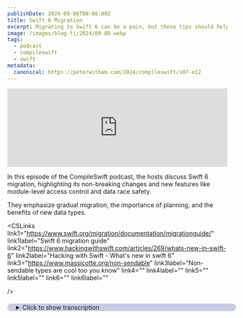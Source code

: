```yaml
---
publishDate: 2024-09-08T00:00:00Z
title: Swift 6 Migration
excerpt: Migrating to Swift 6 can be a pain, but these tips should help.
image: /images/blog-fi/2024/09-08.webp
tags:
  - podcast
  - compileswift
  - swift
metadata:
  canonical: https://peterwitham.com/2024/compileswift/s07-e12
---
```



<iframe
  width="100%"
  height="180"
  frameborder="no"
  scrolling="no"
  seamless=""
  src="https://share.transistor.fm/e/e9405b2e"
></iframe>

<Player />

In this episode of the CompileSwift podcast, the hosts discuss Swift 6 migration, highlighting its non-breaking changes and new features like module-level access control and data race safety.

They emphasize gradual migration, the importance of planning, and the benefits of new data types.

<CSLinks
  link1="https://www.swift.org/migration/documentation/migrationguide/"
  link1label="Swift 6 migration guide"
  link2="https://www.hackingwithswift.com/articles/269/whats-new-in-swift-6"
  link2label="Hacking with Swift - What's new in swift 6"
  link3="https://www.massicotte.org/non-sendable"
  link3label="Non-sendable types are cool too you know"
  link4=""
  link4label=""
  link5=""
  link5label=""
  link6=""
  link6label=""

/>

<details>
  <summary
    style="
     margin-top: 20px;
     margin-bottom: 80px;
     padding-left: 20px;
     border-radius: 10px;
     border-width: 1px;
     border-color: rgb(255,255,255,0.2);
     width: 100%;
     background-color: rgb(0, 0, 128, 0.2);
"
  >Click to show transcription</summary>

#### Transcription

<cite>Peter:</cite>
<time>00:02</time>
<p>What's up everybody? Welcome to the episode of the Compile Swift Podcast. First of all, let me say thank you to our new Patreon supporter, Tong Vo. Greatly appreciate that. And if anybody else wants to become a supporter, go to patreon.comforward/compileswift.</p>
<cite>Peter:</cite>
<time>00:18</time>
<p>Now this week, we will be talking about Swift 6 migration. But first of all, hey, Geoff How you doing, buddy?</p>
<cite>Geoff:</cite>
<time>00:25</time>
<p>Oh, I'm doing just fine. I've been very busy lately with the ongoing RevenueCat hackathon, but, getting ready to ship a version of that app soon, and hopefully be a little bit less busy than I have been the last couple weeks. How are you doing?</p>
<cite>Peter:</cite>
<time>00:40</time>
<p>I'm doing good. Now I have to say, you know, so, of course, I've been watching your livestreams as you've been going through this, and it's nice that I can sit and see someone else do this without the pressure of me being the one that's, like, oh, I got a ship. And and I'll say that, you know, it's funny because I think it was the weekend just gone where, that moment of realization of, like, it's good. It's going great. I got plenty of time.</p>
<cite>Peter:</cite>
<time>01:07</time>
<p>And then you see a date and you're like, oh. Right?</p>
<cite>Geoff:</cite>
<time>01:11</time>
<p>Definitely, I've I've had the road map pulled up for a while. And then to see very quickly as the end of that is winding up, I am wanting to launch a beta 2 weeks before the deadline, and that's tomorrow as we look forward right now. So, it turns out that, these these deadlines, they sneak up on you.</p>
<cite>Peter:</cite>
<time>01:31</time>
<p>Yeah. And then especially when you're sitting there and you're thinking, oh, and I gotta go talk to that guy on the podcast again. That's an hour I won't get back. Right?</p>
<cite>Geoff:</cite>
<time>01:39</time>
<p>No. No. No. No. No.</p>
<cite>Geoff:</cite>
<time>01:40</time>
<p>I think this is this is useful, times to discuss some of the things that, you know, I've been learning through this.</p>
<cite>Peter:</cite>
<time>01:47</time>
<p>Absolutely. Yeah. And now this week so, the the long weekend that we just had here in the US, I did a couple of things. I decided to start reworking the design of one of my apps and I got a few things working there. I did a, live stream looking at Kotlin multi platform that some might call a little controversial, I guess.</p>
<cite>Peter:</cite>
<time>02:15</time>
<p>So folks go check that out if you want. Link in the show notes. So I've been doing all of that and then today I had every intention of, installing the latest macOS Sequoia beta on my machine, you know, and getting one of those up and running, but this time on the internal drive so I could get the AI services for Xcode and all that stuff. However, here's a tip folks. When you are upgrading your machine and you've got the the stuff ready to go, don't leave the room to come back to discover that it had actually downloaded a quick lot quicker than you thought and had rebooted and started installing it on the main drive.</p>
<cite>Peter:</cite>
<time>02:56</time>
<p>So, thankfully, it's stable enough, but it's also now my daily driver on my personal machine. So working that today. Alright. Let's let's cover our main topic here. So Swift 6 migration.</p>
<cite>Peter:</cite>
<time>03:11</time>
<p>I am sure probably all the developers out there on Apple platforms, right, have known Swift 6 is coming for a long time and also that it for once it's not breaking changes, but it is a lot of good stuff that requires some changes. But there's also, yeah, a very nice way to invoke it. Right? Let's go from the top here. So the very first thing is, right, you you've, you know, you've if you download Xcode 16, it's gonna come with Swift 6, but you don't have to turn it on if you don't want to.</p>
<cite>Peter:</cite>
<time>03:47</time>
<p>And so let's talk about that first because I know a lot of people feel like, oh, now I've got to upgrade. Right?</p>
<cite>Geoff:</cite>
<time>03:54</time>
<p>I I I think that's that's a little bit of a wrong way to look at it, though, because the truth is with Xcode 16, you are getting Swift 6 right out the gate. What you're not getting is opting into some of the breaking changes with Swift 6.</p>
<cite>Peter:</cite>
<time>04:08</time>
<p>Mhmm.</p>
<cite>Geoff:</cite>
<time>04:08</time>
<p>You do get the ability to use non breaking changes in Swift 6, even without opting into what they're calling the Swift 6 language mode. That allows you to use some of the new features with the compiler without opting into the things that will break preexisting code. One of the things that you get in Swift 6 in Xcode 16 that you can run even without opting into the Swift 6 language mode is the new module level access control keywords. So this is where on import my other module, you can say now internal import my other module or public import my other module in order to not leak some of your implementation details to other modules. And so that's something that you can use even without opting into all of the other what I'm sure we're gonna get into eventually is, like, the concurrency checking and something like that.</p>
<cite>Geoff:</cite>
<time>05:02</time>
<p>So non breaking changes, you can get automatically. For some of the breaking changes, you have to opt into them.</p>
<cite>Peter:</cite>
<time>05:09</time>
<p>And and I think that that, you know, as I was reading through, and folks will put a link to the migration guide in the show notes, One of the nice things about this is it is under my control, right, to do this. And also, you can actually I've read in there interestingly as well, you know, per target as well. So</p>
<cite>Geoff:</cite>
<time>05:29</time>
<p>That's great.</p>
<cite>Peter:</cite>
<time>05:30</time>
<p>There is really fine granular controls. And I think this is very smart. Right? Because nobody likes a big migration problem. If you wanna turn everything on and have that problem, okay.</p>
<cite>Peter:</cite>
<time>05:45</time>
<p>But why would you do that? Yeah. But but you can. Right? Or, you know, the the approach that I very much applaud on this is turn it on to the level you want, where you want it, and do it slowly.</p>
<cite>Peter:</cite>
<time>06:00</time>
<p>So in my mind that suggests to me maybe I'll turn some on, look for my warnings, and take those as my kind of level one problems to maybe go through and adjust. And then as you go through life should get easier for you. Right? You know, talk about some of this, like you say, this granular control and I know you've looked at this a bit. I have not actually tried it on my code yet for fear of it actually making my code better.</p>
<cite>Peter:</cite>
<time>06:30</time>
<p>So, go go ahead and dive in a little.</p>
<cite>Geoff:</cite>
<time>06:33</time>
<p>Yeah. So what you're describing with the opting in at different levels is the ability with Swift 5's language mode, which is the the default, and when you are bringing in an older project, is the ability to turn on strict concurrency warnings to a given level, without yet opting into the Swift 6 language mode, which makes all of those warnings errors. So you can do that on a per module basis as well. These are just build settings. If you're familiar with the Xcode build settings UI, it's the big one that has a ton of rows in it, and you've got all kinds of granular control over each part of your project.</p>
<cite>Geoff:</cite>
<time>07:11</time>
<p>That is useful if you have a very large module or a single module app where you really want to tackle even just that at a specific level. You can opt into things that are warnings and not yet errors, so it doesn't actually break your bill. That allows you to kind of tackle some of the specific parts of the problems in order to gradually ratchet your way towards having a version of this that will work with the full Swift 6 language mode when you're ready to move to that.</p>
<cite>Peter:</cite>
<time>07:45</time>
<p>Yeah. And I I think, hopefully, right, folks are already structuring their code in a modular way, and therefore, you can approach this and say, okay, you know, maybe as a team or as a solo developer for example, I think I'm going to approach this very much the way that we did migrating some apps from objective c, which is to say, let's go take a look at the the networking code, right? And and maybe if you don't have it modularized maybe this is the time to do that as well, you know, as you migrate across. But to break it down like that and so you can slowly check off that list and know, okay, this portion of the code is good and you don't have this, you know, as we get in sometimes where you end up having to chase down some spaghetti to find the actual problem that then you fix and causes a problem somewhere else. So hopefully, if people have been following good practices this should fall in line and not be, you know, such a burden.</p>
<cite>Peter:</cite>
<time>08:46</time>
<p>Like, for example, when we had the early swift years where we had to go through those huge changes that we had no choice but to adapt to. Right?</p>
<cite>Geoff:</cite>
<time>08:55</time>
<p>Yep. Yep. Yep. Yeah. And and to to that end, you know, the way that I've been approaching it has been very similar to what you said.</p>
<cite>Geoff:</cite>
<time>09:03</time>
<p>I use a tool called Tuist that allows you to specify your Xcode projects in terms of Swift code and generate an Xcode project file from that. And I just built a thing into my module template that is uses Mac's Swift version. I did this so that I could actually continue to develop with Xcode 15 and Xcode 16 at the same time and opt in to Swift 6 on a module by module basis, but be able to fall back to Swift 5 on Xcode 15. And, yeah, literally, all I've done is just have a parameter that I can pass in true, false, am I using Swift 6? And on an older project that I have, I set it to default to false and have just been going through each module at a time and saying, can I update this?</p>
<cite>Geoff:</cite>
<time>09:52</time>
<p>Okay. Go ahead. Set it to true. See what needs to be fixed. And if I decide that it's too big of a lift right now, set it back to false.</p>
<cite>Geoff:</cite>
<time>10:01</time>
<p>You're fine. Move on. With my newer project, the project that I'm working on for the hackathon, I set that value to true by default, and the only times that I'm setting it back to false is mostly been in cases where I'm relying on a third party library that is not yet able to fully be moved over. And so I've got a couple of places where that's still true. Some third party libraries are not yet fully Swift 6 compatible, and I'd prefer not to throw on one of the options that you have is the ability to mark and import as pre concurrency.</p>
<cite>Geoff:</cite>
<time>10:35</time>
<p>And I haven't wanted to do that. That seems like a thing where it's just lying in wait to hide later and come back and bite you later. Where you're like, oh, I forgot that this entire thing was marked pre concurrency. And then as soon as I need to, actually upgrade it, oh, it turns out there was a whole lot of errors hidden behind the fact that I was basically hiding them with this pre concurrency warning.</p>
<cite>Peter:</cite>
<time>10:56</time>
<p>Hey, folks. If you like what you're hearing in this podcast and you wanna help this podcast to continue going forward and having great guests and great conversations, I invite you to become a Patreon supporter. You can go to patreon.comforward/compileswift, where you will get ad free versions of the podcast along with other content. I'm glad you mentioned, you know, 3rd party libraries there because that hadn't even entered my head yet. Some of the libraries I I may use or, you know, swift packages, whatever you wanna call them, probably are not swift 6 compatible yet.</p>
<cite>Peter:</cite>
<time>11:31</time>
<p>And sometimes it can take a long time, maybe even never.</p>
<cite>Geoff:</cite>
<time>11:35</time>
<p>One thing that I wanna say about that is if you're familiar with the website swift package index, it's a great website that lists all kinds of 3rd party swift packages and gives information and stuff about them. One thing that it's had is it now has on every single package that's on there a check for whether it's ready for Swift 6. I believe it even says what version of the package is ready to opt into Swift 6 mode. So that gives you a very good way to quickly check and see, hey, are my packages ready for Swift 6? And if they are ready for Swift 6, what version do I need to upgrade to in order to have that capability?</p>
<cite>Peter:</cite>
<time>12:15</time>
<p>Very handy. Yeah, folks. We'll put a link in the show notes for that. This is I'm just looking at this now. This is cool.</p>
<cite>Peter:</cite>
<time>12:21</time>
<p>Yeah. Because it's gonna be a while. Right? You know, it's Yeah. And and again, this is why I like the way they've done this is okay.</p>
<cite>Peter:</cite>
<time>12:30</time>
<p>You know, it doesn't have to happen overnight. Theoretically, everybody should be fine to keep shipping and, you know, they're not gonna suddenly break on a compile. Again, depending on if you choose to throw the switches. Right? And I I noticed, you know, when I've done this, I did it in Xcode and you can go into the build settings and you can say, you know, swift 6 and set appropriate flags.</p>
<cite>Peter:</cite>
<time>12:55</time>
<p>But I did notice today when I was looking through the documentation that it's also gonna be useful for CICD because you can do it from the terminal as well. Okay. So before we go any further, let's talk about the different ways that you can enable, you know, the Swift six language mode as they call it. So a couple of different ways you can do this here folks is you can use the Swift compiler. Right?</p>
<cite>Peter:</cite>
<time>13:18</time>
<p>So, you know, to give you an example here from their documentation, you know, you would go in, you could run from the terminal. You'd have, like, swift, and then you do, like, you know, dash swift dash version, and then 6 followed by your swift file. You can also do it using the swiftpm. You can do swift build and then you do it dash x swifttzswiftdashversiondashxswifttz6. That's an easy one to remember.</p>
<cite>Peter:</cite>
<time>13:47</time>
<p>Right? Yeah. And, of course, the easiest way by far that I suspect probably most people will go with with you go into your build settings in Xcode and you could actually just put in the search box for the Swift language version and set it to 6. That's that's a quick way right there to enable it. And then you can also use XE config as well and and set Swift version to 6.</p>
<cite>Peter:</cite>
<time>14:12</time>
<p>So there's plenty of options for turning it on here. And like I say, it covers CICD as nicely as well.</p>
<cite>Geoff:</cite>
<time>14:18</time>
<p>Oh, that's interesting because I definitely knew about the package manifest version of it and the Xcode build settings version of it. But it's interesting to hear it sounds like you have to opt into it on the command line for things like one off scripts and stuff. I kind of assumed that that would just be Swift 6 by default, and you were stuck with Swift 6 for those kinds of tools. But it it sounds like you have to explicitly opt into the Swift 6 language mode on the command line no matter what.</p>
<cite>Peter:</cite>
<time>14:45</time>
<p>It is weird. Right? Because if I've got to specify, you know, like the dash swift dash version 6, that I would do that to say, like, version 5, version 4 Yeah. 4 dot whatever. So it does beg the question, and maybe if someone out there smarter than us knows the answer, please reach out to us.</p>
<cite>Peter:</cite>
<time>15:04</time>
<p>Right? And let us know. It does beg the question, if it's not 6 by default, is it 5 by default? I mean, it's not clear.</p>
<cite>Geoff:</cite>
<time>15:12</time>
<p>It would have to be. Right?</p>
<cite>Peter:</cite>
<time>15:13</time>
<p>Yeah. So that is an interesting, note there because they don't touch on it in the documentation. They just tell you how to invoke 6. So we'll have to check that out and see. Yeah.</p>
<cite>Geoff:</cite>
<time>15:25</time>
<p>Yeah. I do know with the package manifest, like you said, you change the version number at the top that, like, special magic comment at the top. Yeah. And then after that, if you want something to be in the language 5 version mode, you have to then opt into it on each individual target setting to go back to 5. But, yeah, it's it's it's interesting to hear that it sounds like the opposite is true on the command line.</p>
<cite>Peter:</cite>
<time>15:50</time>
<p>May have to play with that. I may have to, you know, just make a swift file and try it out, and we'll see what happens. Maybe by the next episode, I'm like, oh, here's what happens. It doesn't doesn't define any. It goes back to swift 3.</p>
<cite>Geoff:</cite>
<time>16:05</time>
<p>We can we can have some some official podcast follow-up.</p>
<cite>Peter:</cite>
<time>16:09</time>
<p>Yeah. Yeah. Actual follow-up. Unless, of course, someone at Apple wants to tell us. And and hey.</p>
<cite>Peter:</cite>
<time>16:14</time>
<p>Great. You know? Yeah. So now that we know how to invoke it, let's talk about what the real sort of the main core driver here is in Swift 6. And there's a lot of things.</p>
<cite>Peter:</cite>
<time>16:25</time>
<p>We'll we'll cover them. But the real big one, you wanna cover, you know, sort of the main driver here between Swift 6?</p>
<cite>Geoff:</cite>
<time>16:33</time>
<p>Yes. So the biggest part of Swift 6 is, of course, data race safety. And if you don't know what a data race is, it's basically when you are having your code concurrently looking at a single piece of information, a single piece of state. And depending on when you look at it, it may have been changed. And you're expecting it to be one thing, and, actually, it's changed out from beneath you, and it's now a different value.</p>
<cite>Geoff:</cite>
<time>17:01</time>
<p>So imagine, for example, the score of a game, and you're trying to display the score of your game on a scoreboard somewhere. And so you go for your your update, and you're gonna get the number. But then the user or the the player gets a coin or something, and that score goes up. But that happened after you fetched that value and before you put it on the screen. And now your score is out of sync.</p>
<cite>Geoff:</cite>
<time>17:30</time>
<p>It's it's incorrect. What data rate safety is intended to do is that in the compiler, it is figuring out, hey. Is that kind of thing going to happen? And if it is, we're gonna give you an error. We're not gonna let you write this code that could cause this problem.</p>
<cite>Geoff:</cite>
<time>17:49</time>
<p>Obviously, if you're displaying the score of a video game, probably not that important. It's gonna be fine eventually. If you think of this as updating your amount of money in your bank account, this is obviously a much bigger problem. So having this safety around for specific types of apps is going to be a very useful thing, and it's it's just one more case where the Swift compiler is trying to ensure the correctness of your code. You know?</p>
<cite>Geoff:</cite>
<time>18:18</time>
<p>When Swift came out, we had the big one of null safety, you know, with objective c. You never knew if something was null or not, and you could just very easily write code that messaged null and didn't do what you expected it to do. And Swift came in and said, you know, we've got optionals now. We're going to enforce in the compiler that you know whether or not something is null when you it. This is doing something very similar to that, but with a a lot of common concurrency issues.</p>
<cite>Peter:</cite>
<time>18:47</time>
<p>Yeah. And as I was reading through, the part that I think really helped it make sense to me, This idea of these what they call the isolation domains and and I'll quote it here from the documentation because this is the part that sort of drove it home for me as I was trying to wrap my head around this. So mutable state can only be accessed from one isolation domain at a time. You can pass it between isolation domains from one to another, but it's only accessible within that domain as well. So you can safely, you know, work with whatever it may be, numbers, whatever your data is, and and know that, okay, some external force is not working on the code here and hopefully you're not going to have this situation.</p>
<cite>Peter:</cite>
<time>19:34</time>
<p>Now I would imagine if you don't plan this out though, the fact that it's isolated, basically encapsulated with this domain could be a problem though, right, if you don't plan accordingly. Am I understanding that correctly? Although there is this idea of non isolated as well.</p>
<cite>Geoff:</cite>
<time>19:51</time>
<p>Right? So the first thing I I hear and there is you can pass state between isolation domains. That's only kind of true, and and that's something that I think is going to be one of the first things that people see when they start addressing Swift 6 errors. You're only able to pass state between isolation domains that is sendable, is is the word that they've decided to use for this. And so you have to mark each type that you want to be able to share across isolation domains as sendable.</p>
<cite>Geoff:</cite>
<time>20:23</time>
<p>And that is essentially you saying, I promise that this code is good to work across multiple threads. And, there's a lot of ways to handle that. The most basic of which is use immutable data. If you have a struct and you, have that entire thing and all of these values in that struct are themselves already sendable, you're sendable by default. Again, another asterisk to that, which is that if you are if it's a public type, you have to explicitly say that you are sendable, but then the compiler opts right back into that and say, okay.</p>
<cite>Geoff:</cite>
<time>21:01</time>
<p>Yeah. No. I can tell that this thing is sendable. You're promising that you're gonna keep it sendable. So that that's the easiest way to do it.</p>
<cite>Geoff:</cite>
<time>21:08</time>
<p>The other way that you can do it is you can operate your own synchronization, basically, and say, okay. I've built out a thing that makes sure that this is thread safe. And then you can mark it as unchecked sendable, which is to say, I a 100% promise that this is sendable. I know the compiler doesn't know enough about what I've done in order to make it sendable, but I am guaranteeing that it is going to be sendable. And I'm basically telling the compiler, hey.</p>
<cite>Geoff:</cite>
<time>21:35</time>
<p>Don't worry about it. I I know what I'm doing. And so those would be the 2 types that you have to be able to pass data between different isolation domains. Then the other thing that you discussed, you talked about the the idea of these isolation domains. So the way that they're defining these isolation domains is a couple different things.</p>
<cite>Geoff:</cite>
<time>21:54</time>
<p>You can be, as you said, non isolated, which is I've got a value that doesn't require a specific isolation domain. It's going to be fine. You can use it from whatever isolation domain that you have, and I don't have to worry about thread safety with this kind of function or with this kind of state. Then the other major isolation domains that you have are all of Swift's actors. As actors were introduced a while ago with the Swift concurrency stuff, and now they are part of the data race safety that is being built into Swift 6.</p>
<cite>Geoff:</cite>
<time>22:31</time>
<p>So you can have isolated to a specific actor, or you can have it isolated to a global actor. Now the global actor, I think, is going to be the one that people are gonna run into the most. Your most obvious global actor here is the main actor. This is your main thread. And a lot of the stuff that you are going to be doing with UI has to be on the main actor.</p>
<cite>Geoff:</cite>
<time>22:53</time>
<p>Apple has marked UI view controller and view in so if you I main actor. And so anything that is being interacted with from UI view controller or a SwiftUI view has to be on the main actor. So you're you're opting into being isolated to that particular global actor.</p>
<cite>Peter:</cite>
<time>23:12</time>
<p>And if I remember rightly, I think is this a case of whatever the parent has, the children have it as well. Right?</p>
<cite>Geoff:</cite>
<time>23:22</time>
<p>So Yeah. That's correct. If you have a class or a protocol or something like that that is marked at main actor, then any subclass of that class is going to be main actor. But more importantly, all of its members by default are going to be main actor. So for example, UIViewController is marked as main actor.</p>
<cite>Geoff:</cite>
<time>23:42</time>
<p>If I subclass UIViewController into my view controller, that is also going to inherit that. It's going to be main actor isolated as well. But more importantly, every function that I have inside of that view I've in inside of my view controller is also going to be a main actor function, that this function itself has to be called on, main actor.</p>
<cite>Peter:</cite>
<time>24:05</time>
<p>Now I do notice that in the documentation here, though, it does say if you want to, you can mark something as non isolated. For example, they give a function here, but I think it's functions and variables, if I remember rightly.</p>
<cite>Geoff:</cite>
<time>24:20</time>
<p>That's correct. Any member of a type that is already itself isolated to a global actor, you can opt back out of that with non isolated. So, yeah, any any member so properties, variables, functions, all of that, they can be opted back out into being non isolated instead of being isolated to the global actor.</p>
<cite>Peter:</cite>
<time>24:40</time>
<p>But but use it wisely, I think. Right? Because Yeah. It's kind of like that. You know, don't don't be one of those people where it's like, well, if I mark everything public Time for a break.</p>
<cite>Peter:</cite>
<time>24:50</time>
<p>Hey, everybody. It's Peter Whittam here from the Compulsory podcast. I wanna tell you about Setapp. Setapp is a service that provides a subscription fee of just $10 a month and you get access to over 200 Mac applications and it's also available now on iOS as part of that deal. I use the service because it just has a ton of really good first rate apps that I use all the time.</p>
<cite>Peter:</cite>
<time>25:17</time>
<p>And for me, it's invaluable as a developer to have access to tools for things like APIs, for planning projects, writing emails, writing documentation, and you get all of these things including database apps, all of that kind of stuff right there on the set app service for just $10 a month. You can use as many or as few applications as you need. If you're interested in checking this out, go to peterwhitham.compe terwitham.comforward/setapp, s e t a p p. And you can see the details there, and it's got a link that you can go over and start using the service and see how it works out for you. I strongly recommend this to every Mac user.</p>
<cite>Geoff:</cite>
<time>26:02</time>
<p>Break time over. Well, thankfully, non non isolated is one of those things where the compiler is going to basically continue to check you. So you can mark things non isolated, probably overkill for what you wanna do, but it's it's not you're not cheating your way out of data race safety by marking things non isolated. So once once you're at this point, you've got you've got your different isolation domains, but, obviously you can't just have your entire app inside a single isolation domain. I'm I'm maybe you could do an app that's only on the main thread ever, but, I feel like that would you you wouldn't be able to do any networking or anything.</p>
<cite>Peter:</cite>
<time>26:42</time>
<p>Yeah. Good luck with performance. Right?</p>
<cite>Geoff:</cite>
<time>26:44</time>
<p>Exactly. Yeah. So you have to have the ability to jump between different isolation domains. And thankfully, Swift has made this pretty easy to do, and it's simply if you are talking to something in a different isolation domain, that has to be done through an async function. So, for example, you're on the main actor, you have something that's isolated to a different actor, an actor that you've built for, you know, file system access, let's say.</p>
<cite>Geoff:</cite>
<time>27:11</time>
<p>If you were inside that file system actor, you could have functions that are that aren't marked async, functions that look like totally normal functions, and you're just calling them directly, and it's fine, and it looks fine. If you're on the main actor, so you're say you're coming from that UI view controller and calling into this file system actor, even though that function is not marked async, you are going to have to await it in order to get on to that actor. And that's how they're enforcing this this isolated context is you have to wait for that actor to be ready in order to call that function.</p>
<cite>Peter:</cite>
<time>27:49</time>
<p>So I know that you've worked through this a lot more than I have, and and you've worked through this with your code base as well. So, hopefully, you've got a couple of tips for folks to, you know hey. It's a good way to get started, and also watch out for some gotchas that, you know, may come up as, like, hey. This is probably the first thing you're gonna hit. Don't panic.</p>
<cite>Geoff:</cite>
<time>28:09</time>
<p>Yeah. I think the kind of big two tips that are going to be probably the bulk of what most people are gonna run into are gonna be, a, start going through and marking things sendable that should be sendable. I wanna clarify that, you know, in a lot of this, this is your data. This is your bags of data, the things that you're using Structs for or probably should be using Structs for. A lot of them, you're gonna be able to just mark them sendable, and the compiler is gonna go, yep.</p>
<cite>Geoff:</cite>
<time>28:40</time>
<p>Those are definitely sendable, and you're not gonna have to worry about it. If they are something more complicated, there is a great blog post out there by Matt Mazakot. I'll link that in the show notes, called non sendable types are cool too, you know, and it goes over all of the cases where something might not need to be sendable, but how you can handle it that way instead.</p>
<cite>Peter:</cite>
<time>29:03</time>
<p>K.</p>
<cite>Geoff:</cite>
<time>29:03</time>
<p>The other tip that I would say is the compiler is going to find a lot of things where you haven't explicitly said that something should be main actor, but it should be main actor. And you're gonna wanna look into that and go, oh, yeah. Maybe that actually should be main actor. I do need to call this on the UI thread. I do need to do this as part of a UI thing.</p>
<cite>Geoff:</cite>
<time>29:23</time>
<p>And all you're gonna have to do there is if you've got, like, a task, you can do at main actor in. If you're not in a task and you're you're off on some other context, you can do, main actor dot run. And, basically, just tell the system, hey. No. This code that's not currently guaranteed to run on the main thread does need to be guaranteed to be run on the main thread, and I am not gonna enforce that in code.</p>
<cite>Geoff:</cite>
<time>29:46</time>
<p>And I think if you handle those two things, mark what's needs to be sendable as sendable, mark what needs to be on the main actor as main actor, that's gonna be a good 90 to 95% of all of the problems that you're gonna run into. That last 5 to 10%, can be a little hairy. It's something that is a lot more manageable than probably the large number of errors that you're gonna see right off the bat. A lot of those are gonna pass really quickly if you just follow those first two tips.</p>
<cite>Peter:</cite>
<time>30:16</time>
<p>Okay. So hopefully, folks are getting, you know, the right impression here, which is you don't have to dive in at the deep end. But I do want to address this from a slightly different angle. But I wanna look at this from the perspective of making the decision as to, you know, when you should do this. And the the easy answer is, like, if my team was to come to me and say, we wanna migrate to Swift 6 right now.</p>
<cite>Peter:</cite>
<time>30:39</time>
<p>I'm gonna turn in and go, no. You're not. Because not because I don't think it's the right thing to do, but because you are sometimes inviting potential problems that you then have to deal with. Right? Now what I mean by that is, like we were saying about shipping, you always want to be shippable because some massive bug hits overnight and you're like, oh, I gotta do an emergency release.</p>
<cite>Peter:</cite>
<time>31:06</time>
<p>Right. It it happens to of us at some point. So you don't wanna be in a position where you can't turn out and go okay we need to ship. So first of all folks, hopefully you're all making new branches when you do these kind of, you know, moves or experimental work something like that. Don't ever do it on the main branch.</p>
<cite>Peter:</cite>
<time>31:25</time>
<p>And I say that because inevitably there's always people that do or they don't use source control or they don't come you know, they they haven't committed code for 6 months. Right? And and it's like, okay. This is not the time. Right?</p>
<cite>Peter:</cite>
<time>31:39</time>
<p>You know, it goes, you know, clean up before you do this. So from my perspective, I love the idea that you can do this over time. Very much like migrating Swift to Swift from objective c. Break it down into sensible workloads. Maybe turn on the Swift compiler 6, see what your list of issues is, go away and come up with a plan.</p>
<cite>Peter:</cite>
<time>32:03</time>
<p>Right? So I just wanna throw that in there as, you know, my advice to anyone that's perhaps running a team or a team lead and looking at this and saying, how do I go about doing this? And and that's kind of the approach that I plan to take with this.</p>
<cite>Geoff:</cite>
<time>32:20</time>
<p>Yeah. And there's there's not really anything that's requiring this change right now. I already talked about Matt Hasselkad's blog earlier in the stream, but he has another post that I'll also link in the show notes that's kinda talking about this. Like, you don't have to do this right now. There's there's nothing that's requiring you to move to the Swift six language mode.</p>
<cite>Geoff:</cite>
<time>32:40</time>
<p>He points out, in fact, that the Swift six compiler that just came out with Xcode 16 actually still supports the Swift four language mode. So it's gonna be a while, if ever, before Apple really requires you to do this. It is a good idea. It is saving you from a set of bugs, but there's nothing that is saying you've gotta drop everything right now and make this migration. It's it's not one of those things.</p>
<cite>Geoff:</cite>
<time>33:06</time>
<p>Apple has definitely done those in the past, but this is not one of them. You're not gonna be able to suddenly be unable to ship your app in spring because Apple's like, oh, you know, we're requiring Xcode 16. No. You can build with Xcode 16 and not need to worry about the Swift six language mode at all.</p>
<cite>Peter:</cite>
<time>33:22</time>
<p>Alright. So let's you know, we've covered the big topics. Right? Data isolation and domains. There are things that folks are gonna wanna become familiar with.</p>
<cite>Peter:</cite>
<time>33:30</time>
<p>Those are definitely the big hitters, but there is a lot of other stuff in Swift 6. Very much like there is every year. Right? There's sometimes the the smaller things that don't get talked about so much are just as important. So let's dive into a few of those.</p>
<cite>Geoff:</cite>
<time>33:46</time>
<p>So, yeah, I already mentioned the ability to now put access modifiers on imports. So you have your your public imports, your internal imports, your private imports. So that's definitely a big one. I think one of the other big ones that people have been talking about, but I have slightly more mixed feelings on, is the ability to type your throws. So this is a case where you can say, I am going to throw an error.</p>
<cite>Geoff:</cite>
<time>34:10</time>
<p>You've been able to do that for forever. But I'm going to throw an error that is of a specific type and say, like, I'm going to throw a networking error or I'm going to throw a file system error. And the reason I'm a little bit mixed on this is you aren't able to throw multiple types of errors without going back to completely untyped just error. You can say throws. And so I I feel like this is gonna encourage what I think is a bad habit of just continuously wrapping errors inside of other errors, which is a very common thing you see in, like, Java, for example, that you'll see, like, an underlying error.</p>
<cite>Geoff:</cite>
<time>34:52</time>
<p>And I don't know. I feel like I feel like that's not a best practice, but, hey, that's that's that's on me. Type throws is definitely a very cool thing. I just worry that the pattern that it encourages, you know, if you are tempted to wrap a error inside of another error, just just throw an untyped error. It's okay.</p>
<cite>Geoff:</cite>
<time>35:14</time>
<p>You know, nobody's gonna nobody's gonna come after you for not typing your errors.</p>
<cite>Peter:</cite>
<time>35:18</time>
<p>You know, it's it's funny because as you said that, I was thinking to myself, boy, this sounds like the error equivalent of quick casting of something. Right? It's like I couldn't figure it out, so I just casted it to this thing. Right? And and all the badness that comes with that.</p>
<cite>Peter:</cite>
<time>35:36</time>
<p>And funny enough as you were saying it immediately I thought okay if I can only throw one type of error I can see scenarios where my brain goes oh wait okay I got it. Now I need to throw this other one and this other one and this other one, and you get into a whole loop of nastiness right there. Yeah.</p>
<cite>Geoff:</cite>
<time>36:00</time>
<p>I I think this is a case where typed throws make some things more convenient. You know, you get the kind of, you know, how with static functions, you don't necessarily need to you don't need to type the name of the type if the type that you are returning is the type of the type that it's a static function on. That didn't make any sense. Where you say, for example, on a SwiftUI view, you can say tint color dot red, or you can say tint dot red. This allows you to do something similar with the throw statement.</p>
<cite>Geoff:</cite>
<time>36:31</time>
<p>You can say just throw dot my error, instead of saying throw networking error dot my error. It's nice there. On the catch, you have the same thing. You can you can catch and say, you know, I immediately know that this is this type of error. Therefore, I don't need to, cast it, for example, to a different error in order to get, like, some extra data off of it.</p>
<cite>Geoff:</cite>
<time>36:53</time>
<p>You can just say, catch, and it knows, hey, this is this type of error. You can go ahead and treat it as that kind of error. It is some nice syntactic sugar there for you. And if you have cases where you can use just that, sure, go for it. I think it's a a great addition in those cases.</p>
<cite>Geoff:</cite>
<time>37:10</time>
<p>I'm just worried about the case where it's like, oh, well, I need to throw this error plus this other error, so I'm just gonna nest this error inside of this other error so that I can have all of the same type throws, just because typing is better for some reason. I I I don't think that that's I don't think that that's a useful benefit.</p>
<cite>Peter:</cite>
<time>37:30</time>
<p>Okay. So I've got one here. Now, you know, folks know that I'm I like to develop games. And one of the things with games, depending on your style of game, but eventually you hit this problem, is, you know, games or a lot of games are about numbers. Right?</p>
<cite>Peter:</cite>
<time>37:47</time>
<p>And let's even if you're just talking about a score and I've been there and done this, you choose the wrong the wrong type. And later on when you're playing the game, you you hit this problem of essentially, I'm out of numbers. Right? And things get a bit weird when that happens. So we have a 128 bit integer.</p>
<cite>Peter:</cite>
<time>38:14</time>
<p>Right? And, you know, correct me if I'm wrong. You know, it's not like when we're talking like signed unsigned 64 bit. This is an honest to goodness 128 bit integer, which I think I, you know, I can see the advantage for as game development for something like that. I I'm sure there's many uses.</p>
<cite>Peter:</cite>
<time>38:33</time>
<p>But for me, that solves an immediate problem of, okay, I've suddenly got all these these bigger numbers I can play with, which actually, like I say, in game development comes up a lot more than you would think. Might not be a use case for everybody every day. If you've hit this problem, you you're probably sitting there right now going, yay. Right? So I wanna put that one in</p>
<cite>Geoff:</cite>
<time>38:56</time>
<p>there. Yeah. I mean, they do actually have signed and unsigned int 28, 128. Sorry.</p>
<cite>Peter:</cite>
<time>39:02</time>
<p>Okay.</p>
<cite>Geoff:</cite>
<time>39:03</time>
<p>And and so yeah. I mean, int 128 lets you put together a gigantic, just unreasonably large number. And then UN128 lets you have double that. So</p>
<cite>Peter:</cite>
<time>39:14</time>
<p>We you know, it's it is funny, though, because, like I say, especially anyone that's ever made an idol style game, and if you know what that is, you know what that is. I'm I'm I won't dive into the details here. But, details here, but eventually it's a it's a game that goes on for a long time. And that means inevitably you end up with some big numbers. And so you need normally, we have to write some clever logic or, you know, someone's done a library where you can go with these truly massive numbers.</p>
<cite>Peter:</cite>
<time>39:42</time>
<p>So this is gonna help out with a lot of that. So I I may play with that a bit. Yeah.</p>
<cite>Geoff:</cite>
<time>39:48</time>
<p>Yeah. 340 undecillion.</p>
<cite>Peter:</cite>
<time>39:52</time>
<p>See? That's a big number. We're we're making sort of light of it. But, seriously, I have hit these problems. When I originally did my Project Hack game, I hit this problem because it did never occur to me.</p>
<cite>Peter:</cite>
<time>40:06</time>
<p>I'm like, oh, numbers are gonna get really big. It's fine. But, no, within like a day, I hit the number. I was like, oh my gosh. And had to find a library for it.</p>
<cite>Peter:</cite>
<time>40:16</time>
<p>I think I could probably work with that new a 128 bit and be okay. You're certainly never gonna get a score that high and high and endless hurdles. That's clear.</p>
<cite>Geoff:</cite>
<time>40:27</time>
<p>Right? Yeah. 340 undecillion, 282 decillion, 366 nonillion, 920 octillion, 938 septillion, 463, 6,000,000,000, 463 quintillion, 374 quadrillion, 607,000,000,431,000,000,768,000,211,000,456.</p>
<cite>Peter:</cite>
<time>40:46</time>
<p>How do you even get that on the screen? I mean, how big an iPhone do you need to score that bigger number?</p>
<cite>Geoff:</cite>
<time>40:54</time>
<p>Quite a bit.</p>
<cite>Peter:</cite>
<time>40:55</time>
<p>Oh my god. That's nuts, dude.</p>
<cite>Geoff:</cite>
<time>40:59</time>
<p>And so, yeah, there's a bunch of different features that are in Swift 6 that aren't the big heavy headlining feature. I think we'll link to hacking with Swift. Paul Hudson has obviously done, as usual, a great job at listing all of the new features of Swift 6. There's a couple others in there that are a little bit less interesting, but, hey, definitely something that you would love to be able to use at some point. I'm sure.</p>
<cite>Peter:</cite>
<time>41:21</time>
<p>Yeah. Definitely. Links in the show notes, folks. And and, again, you know, want to impress upon everybody. Take your time.</p>
<cite>Peter:</cite>
<time>41:27</time>
<p>Plan this out. Right? There is no urgency here. So, you know, go look at all these links. We go final with Xcode and so on.</p>
<cite>Peter:</cite>
<time>41:36</time>
<p>There's gonna be a lot of folks talking about this. Now, of course, the Swift six language has been under development for quite a while, but it's it's usually traditionally when, you know, new Xcode version comes out, these things start to do the rounds. Right? So, definitely look at all the links we've got in the show notes here and and run with those. So we have covered a lot in this episode and, you know, talking about code is not always the easiest thing.</p>
<cite>Peter:</cite>
<time>42:03</time>
<p>So, again, check everything out, but we have covered a lot here. Hopefully, the big takeaway is there's a lot of things in Swift 6 to help you out. So with that, we're gonna leave it there. Jeff, tell folks where they can find you.</p>
<cite>Geoff:</cite>
<time>42:16</time>
<p>Yep. You can find everything that I do on cocotype.com. It's got links to all my socials, all my apps, all of the things.</p>
<cite>Peter:</cite>
<time>42:23</time>
<p>Hey. And as always, you can find this podcast and other stuff at compileswift.com, and you can find my work at peterwiddam.com. And with that, I think Jeff needs to get back to his his app because the the clock is still ticking.</p>
<cite>Geoff:</cite>
<time>42:37</time>
<p>Back to that, Bill. Yep.</p>
<cite>Peter:</cite>
<time>42:39</time>
<p>That's it.</p>
<cite>Geoff:</cite>
<time>42:39</time>
<p>Can I get back to Bill? Yeah.</p>
<cite>Peter:</cite>
<time>42:40</time>
<p>He's like, oh, my day is not over. Yeah. This is not the indie life I signed up for. Right? Yeah.</p>
<cite>Peter:</cite>
<time>42:47</time>
<p>That's it, folks. That's all we got for you. We will catch you in the next episode. See you later.</p>
</details>
